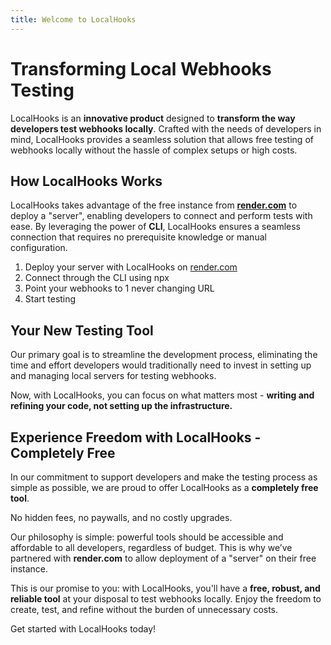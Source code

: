 ```yaml
---
title: Welcome to LocalHooks
---
```


# Transforming Local Webhooks Testing

LocalHooks is an **innovative product** designed to **transform the way developers test webhooks locally**. Crafted with the needs of developers in mind, LocalHooks provides a seamless solution that allows free testing of webhooks locally without the hassle of complex setups or high costs.

## How LocalHooks Works

LocalHooks takes advantage of the free instance from [**render.com**](https://render.com/pricing) to deploy a "server", enabling developers to connect and perform tests with ease. By leveraging the power of **CLI**, LocalHooks ensures a seamless connection that requires no prerequisite knowledge or manual configuration.

1. Deploy your server with LocalHooks on [render.com](https://render.com)
2. Connect through the CLI using npx
3. Point your webhooks to 1 never changing URL
4. Start testing

## Your New Testing Tool

Our primary goal is to streamline the development process, eliminating the time and effort developers would traditionally need to invest in setting up and managing local servers for testing webhooks.

Now, with LocalHooks, you can focus on what matters most - **writing and refining your code, not setting up the infrastructure.**

## Experience Freedom with LocalHooks - Completely Free

In our commitment to support developers and make the testing process as simple as possible, we are proud to offer LocalHooks as a **completely free tool**.

No hidden fees, no paywalls, and no costly upgrades.

Our philosophy is simple: powerful tools should be accessible and affordable to all developers, regardless of budget. This is why we’ve partnered with **render.com** to allow deployment of a "server" on their free instance.

This is our promise to you: with LocalHooks, you'll have a **free, robust, and reliable tool** at your disposal to test webhooks locally. Enjoy the freedom to create, test, and refine without the burden of unnecessary costs.

Get started with LocalHooks today!
